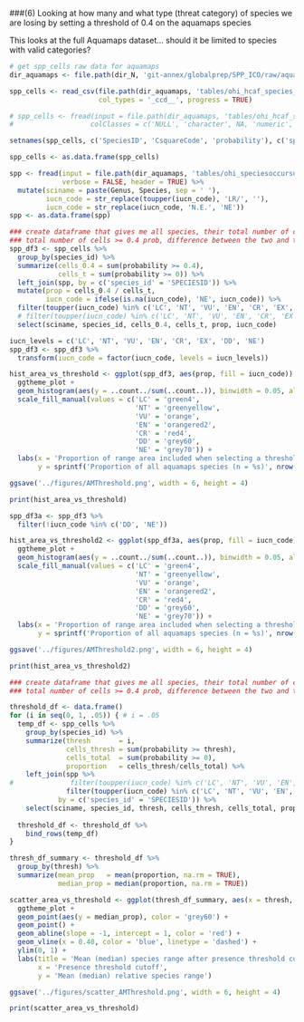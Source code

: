 ###(6) Looking at how many and what type (threat category) of species we are losing by setting a threshold of 0.4 on the aquamaps species

This looks at the full Aquamaps dataset... should it be limited to species with valid categories?

```r

# get spp_cells raw data for aquamaps
dir_aquamaps <- file.path(dir_N, 'git-annex/globalprep/SPP_ICO/raw/aquamaps_2014')

spp_cells <- read_csv(file.path(dir_aquamaps, 'tables/ohi_hcaf_species_native.csv'), 
                      col_types = '_ccd__', progress = TRUE)

# spp_cells <- fread(input = file.path(dir_aquamaps, 'tables/ohi_hcaf_species_native.csv'), verbose = FALSE, header = TRUE, 
#                   colClasses = c('NULL', 'character', NA, 'numeric', 'NULL', 'NULL')) #1 min 49 sec

setnames(spp_cells, c('SpeciesID', 'CsquareCode', 'probability'), c('species_id', 'csquare_code', 'probability'))

spp_cells <- as.data.frame(spp_cells)

spp <- fread(input = file.path(dir_aquamaps, 'tables/ohi_speciesoccursum.csv'), 
             verbose = FALSE, header = TRUE) %>%
  mutate(sciname = paste(Genus, Species, sep = ' '),
         iucn_code = str_replace(toupper(iucn_code), 'LR/', ''),
         iucn_code = str_replace(iucn_code, 'N.E.', 'NE'))
spp <- as.data.frame(spp)

```

```r

### create dataframe that gives me all species, their total number of cells, 
### total number of cells >= 0.4 prob, difference between the two and threat
spp_df3 <- spp_cells %>%
  group_by(species_id) %>%
  summarize(cells_0.4 = sum(probability >= 0.4),
            cells_t = sum(probability >= 0)) %>%
  left_join(spp, by = c('species_id' = 'SPECIESID')) %>%
  mutate(prop = cells_0.4 / cells_t,
         iucn_code = ifelse(is.na(iucn_code), 'NE', iucn_code)) %>%
  filter(toupper(iucn_code) %in% c('LC', 'NT', 'VU', 'EN', 'CR', 'EX', 'DD', 'NE')) %>%
  # filter(toupper(iucn_code) %in% c('LC', 'NT', 'VU', 'EN', 'CR', 'EX')) %>%
  select(sciname, species_id, cells_0.4, cells_t, prop, iucn_code)

iucn_levels = c('LC', 'NT', 'VU', 'EN', 'CR', 'EX', 'DD', 'NE')
spp_df3 <- spp_df3 %>% 
  transform(iucn_code = factor(iucn_code, levels = iucn_levels))

hist_area_vs_threshold <- ggplot(spp_df3, aes(prop, fill = iucn_code)) + 
  ggtheme_plot + 
  geom_histogram(aes(y = ..count../sum(..count..)), binwidth = 0.05, alpha = .7) + 
  scale_fill_manual(values = c('LC' = 'green4', 
                               'NT' = 'greenyellow', 
                               'VU' = 'orange', 
                               'EN' = 'orangered2', 
                               'CR' = 'red4',
                               'DD' = 'grey60',
                               'NE' = 'grey70')) +
  labs(x = 'Proportion of range area included when selecting a threshold of 0.4', 
       y = sprintf('Proportion of all aquamaps species (n = %s)', nrow(spp_df3)))

ggsave('../figures/AMThreshold.png', width = 6, height = 4)

print(hist_area_vs_threshold)

spp_df3a <- spp_df3 %>% 
  filter(!iucn_code %in% c('DD', 'NE'))

hist_area_vs_threshold2 <- ggplot(spp_df3a, aes(prop, fill = iucn_code)) + 
  ggtheme_plot + 
  geom_histogram(aes(y = ..count../sum(..count..)), binwidth = 0.05, alpha = .7) + 
  scale_fill_manual(values = c('LC' = 'green4', 
                               'NT' = 'greenyellow', 
                               'VU' = 'orange', 
                               'EN' = 'orangered2', 
                               'CR' = 'red4',
                               'DD' = 'grey60',
                               'NE' = 'grey70')) +
  labs(x = 'Proportion of range area included when selecting a threshold of 0.4', 
       y = sprintf('Proportion of all aquamaps species (n = %s)', nrow(spp_df3a)))

ggsave('../figures/AMThreshold2.png', width = 6, height = 4)

print(hist_area_vs_threshold2)

```

```r

### create dataframe that gives me all species, their total number of cells, 
### total number of cells >= 0.4 prob, difference between the two and threat

threshold_df <- data.frame()
for (i in seq(0, 1, .05)) { # i = .05
  temp_df <- spp_cells %>%
    group_by(species_id) %>%
    summarize(thresh       = i,
              cells_thresh = sum(probability >= thresh),
              cells_total  = sum(probability >= 0),
              proportion   = cells_thresh/cells_total) %>%
    left_join(spp %>%
#              filter(toupper(iucn_code) %in% c('LC', 'NT', 'VU', 'EN', 'CR', 'EX', 'DD', 'NE')), 
              filter(toupper(iucn_code) %in% c('LC', 'NT', 'VU', 'EN', 'CR', 'EX')), 
            by = c('species_id' = 'SPECIESID')) %>%
    select(sciname, species_id, thresh, cells_thresh, cells_total, proportion, iucn_code)
  
  threshold_df <- threshold_df %>%
    bind_rows(temp_df)
}

thresh_df_summary <- threshold_df %>%
  group_by(thresh) %>%
  summarize(mean_prop   = mean(proportion, na.rm = TRUE),
            median_prop = median(proportion, na.rm = TRUE))

scatter_area_vs_threshold <- ggplot(thresh_df_summary, aes(x = thresh, y = mean_prop)) + 
  ggtheme_plot + 
  geom_point(aes(y = median_prop), color = 'grey60') +
  geom_point() + 
  geom_abline(slope = -1, intercept = 1, color = 'red') + 
  geom_vline(x = 0.40, color = 'blue', linetype = 'dashed') +
  ylim(0, 1) +
  labs(title = 'Mean (median) species range after presence threshold cutoff',
       x = 'Presence threshold cutoff', 
       y = 'Mean (median) relative species range')

ggsave('../figures/scatter_AMThreshold.png', width = 6, height = 4)

print(scatter_area_vs_threshold)


```